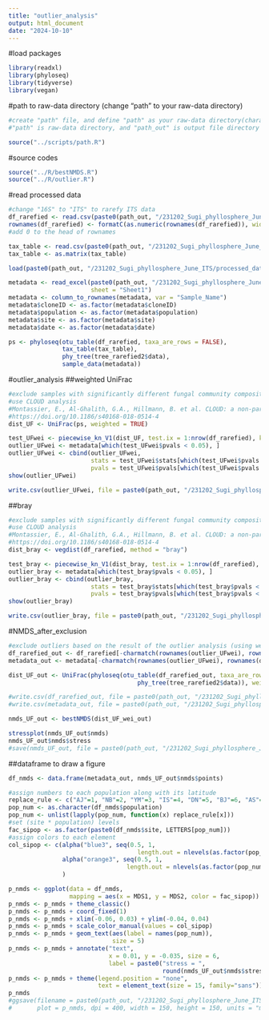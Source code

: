 ```yaml
---
title: "outlier_analysis"
output: html_document
date: "2024-10-10"
---
```


#load packages

```r
library(readxl)
library(phyloseq)
library(tidyverse)
library(vegan)
```

#path to raw-data directory (change "path" to your raw-data directory)

```r
#create "path" file, and define "path" as your raw-data directory(character vector) in the file
#"path" is raw-data directory, and "path_out" is output file directory

source("../scripts/path.R")
```

#source codes

```r
source("../R/bestNMDS.R")
source("../R/outlier.R")
```

#read processed data

```r
#change "16S" to "ITS" to rarefy ITS data
df_rarefied <- read.csv(paste0(path_out, "/231202_Sugi_phyllosphere_June_ITS/processed_data/df_rarefied_ITS.csv"), row.names = 1)
rownames(df_rarefied) <- formatC(as.numeric(rownames(df_rarefied)), width = 4, flag = "0") 
#add 0 to the head of rownames

tax_table <- read.csv(paste0(path_out, "/231202_Sugi_phyllosphere_June_ITS/processed_data/tax_table2_ITS.csv"), row.names = 1)
tax_table <- as.matrix(tax_table)

load(paste0(path_out, "/231202_Sugi_phyllosphere_June_ITS/processed_data/trees.Rdata"))

metadata <- read_excel(paste0(path_out, "/231202_Sugi_phyllosphere_June_ITS/processed_data/metadata_2306.xlsx"), 
                       sheet = "Sheet1")
metadata <- column_to_rownames(metadata, var = "Sample_Name")
metadata$cloneID <- as.factor(metadata$cloneID)
metadata$population <- as.factor(metadata$population)
metadata$site <- as.factor(metadata$site)
metadata$date <- as.factor(metadata$date)
```

```r
ps <- phyloseq(otu_table(df_rarefied, taxa_are_rows = FALSE), 
               tax_table(tax_table), 
               phy_tree(tree_rarefied2$data), 
               sample_data(metadata))
```

#outlier_analysis
##weighted UniFrac

```r
#exclude samples with significantly different fungal community composition, based on weighted UniFrac distances
#use CLOUD analysis
#Montassier, E., Al-Ghalith, G.A., Hillmann, B. et al. CLOUD: a non-parametric detection test for microbiome outliers. Microbiome 6, 137 (2018). 
#https://doi.org/10.1186/s40168-018-0514-4
dist_UF <- UniFrac(ps, weighted = TRUE)

test_UFwei <- piecewise_kn_V1(dist_UF, test.ix = 1:nrow(df_rarefied), k = 5)
outlier_UFwei <- metadata[which(test_UFwei$pvals < 0.05), ]
outlier_UFwei <- cbind(outlier_UFwei, 
                       stats = test_UFwei$stats[which(test_UFwei$pvals < 0.05)], 
                       pvals = test_UFwei$pvals[which(test_UFwei$pvals < 0.05)])
show(outlier_UFwei)

write.csv(outlier_UFwei, file = paste0(path_out, "/231202_Sugi_phyllosphere_June_ITS/analysis/outlier_ITS_weightedUF.csv"))
```

##bray

```r
#exclude samples with significantly different fungal community composition, based on weighted UniFrac distances
#use CLOUD analysis
#Montassier, E., Al-Ghalith, G.A., Hillmann, B. et al. CLOUD: a non-parametric detection test for microbiome outliers. Microbiome 6, 137 (2018). 
#https://doi.org/10.1186/s40168-018-0514-4
dist_bray <- vegdist(df_rarefied, method = "bray")

test_bray <- piecewise_kn_V1(dist_bray, test.ix = 1:nrow(df_rarefied), k = 5)
outlier_bray <- metadata[which(test_bray$pvals < 0.05), ]
outlier_bray <- cbind(outlier_bray, 
                       stats = test_bray$stats[which(test_bray$pvals < 0.05)], 
                       pvals = test_bray$pvals[which(test_bray$pvals < 0.05)])
show(outlier_bray)

write.csv(outlier_bray, file = paste0(path_out, "/231202_Sugi_phyllosphere_June_ITS/analysis/outlier_ITS_bray.csv"))
```


#NMDS_after_exclusion

```r
#exclude outliers based on the result of the outlier analysis (using weighted UF distance)
df_rarefied_out <- df_rarefied[-charmatch(rownames(outlier_UFwei), rownames(df_rarefied)), ]
metadata_out <- metadata[-charmatch(rownames(outlier_UFwei), rownames(df_rarefied)), ]

dist_UF_out <- UniFrac(phyloseq(otu_table(df_rarefied_out, taxa_are_rows = FALSE), 
                                    phy_tree(tree_rarefied2$data)), weighted = TRUE)

#write.csv(df_rarefied_out, file = paste0(path_out, "/231202_Sugi_phyllosphere_June_ITS/processed_data/exclude/df_rarefied_ITS_out.csv"), row.names = as.character(rownames(df_rarefied_out)))
#write.csv(metadata_out, file = paste0(path_out, "/231202_Sugi_phyllosphere_June_ITS/processed_data/exclude/metadata_ITS_out.csv"), row.names = as.character(rownames(metadata_out)))
```

```r
nmds_UF_out <- bestNMDS(dist_UF_wei_out)
```

```r
stressplot(nmds_UF_out$nmds)
nmds_UF_out$nmds$stress
#save(nmds_UF_out, file = paste0(path_out, "/231202_Sugi_phyllosphere_June_ITS/processed_data/exclude/NMDS_UF_ITS_out.Rdata"))
```

##dataframe to draw a figure

```r
df_nmds <- data.frame(metadata_out, nmds_UF_out$nmds$points)

#assign numbers to each population along with its latitude
replace_rule <- c("AJ"=1, "NB"=2, "YM"=3, "IS"=4, "DN"=5, "BJ"=6, "AS"=7, "OK"=8, "TY"=9, "AZ"=10, "SM"=11, "KW"=12, "SN"=13, "YK"=14) 
pop_num <- as.character(df_nmds$population)
pop_num <- unlist(lapply(pop_num, function(x) replace_rule[x]))
#set (site * population) levels
fac_sipop <- as.factor(paste0(df_nmds$site, LETTERS[pop_num]))
#assign colors to each element
col_sipop <- c(alpha("blue3", seq(0.5, 1, 
                                    length.out = nlevels(as.factor(pop_num)))), 
               alpha("orange3", seq(0.5, 1, 
                                 length.out = nlevels(as.factor(pop_num))))
               )
```


```r
p_nmds <- ggplot(data = df_nmds, 
                 mapping = aes(x = MDS1, y = MDS2, color = fac_sipop))
p_nmds <- p_nmds + theme_classic()
p_nmds <- p_nmds + coord_fixed(1)
p_nmds <- p_nmds + xlim(-0.06, 0.03) + ylim(-0.04, 0.04)
p_nmds <- p_nmds + scale_color_manual(values = col_sipop)
p_nmds <- p_nmds + geom_text(aes(label = names(pop_num)), 
                             size = 5)
p_nmds <- p_nmds + annotate("text", 
                            x = 0.01, y = -0.035, size = 6, 
                            label = paste0("stress = ", 
                                           round(nmds_UF_out$nmds$stress, digits = 4)))
p_nmds <- p_nmds + theme(legend.position = "none", 
                         text = element_text(size = 15, family="sans"))
p_nmds
#ggsave(filename = paste0(path_out, "/231202_Sugi_phyllosphere_June_ITS/figures/NMDS_UF_ITS_out_wide.png"), 
#       plot = p_nmds, dpi = 400, width = 150, height = 150, units = "mm")
```
